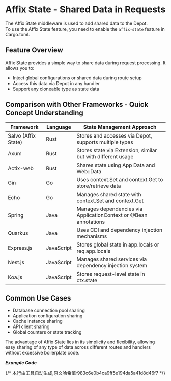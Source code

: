# Affix State - Shared Data in Requests  


The Affix State middleware is used to add shared data to the Depot.  
To use the Affix State feature, you need to enable the `affix-state` feature in Cargo.toml.  

## Feature Overview  
Affix State provides a simple way to share data during request processing. It allows you to:  

- Inject global configurations or shared data during route setup  
- Access this data via Depot in any handler  
- Support any cloneable type as state data  

## Comparison with Other Frameworks - Quick Concept Understanding  
| Framework | Language | State Management Approach |  
|-----------|----------|----------------------------|  
| Salvo (Affix State) | Rust | Stores and accesses via Depot, supports multiple types |  
| Axum | Rust | Stores state via Extension, similar but with different usage |  
| Actix-web | Rust | Shares state using App Data and Web::Data |  
| Gin | Go | Uses context.Set and context.Get to store/retrieve data |  
| Echo | Go | Manages shared state with context.Set and context.Get |  
| Spring | Java | Manages dependencies via ApplicationContext or @Bean annotations |  
| Quarkus | Java | Uses CDI and dependency injection mechanisms |  
| Express.js | JavaScript | Stores global state in app.locals or req.app.locals |  
| Nest.js | JavaScript | Manages shared services via dependency injection system |  
| Koa.js | JavaScript | Stores request-level state in ctx.state |  

## Common Use Cases  

- Database connection pool sharing  
- Application configuration sharing  
- Cache instance sharing  
- API client sharing  
- Global counters or state tracking  

The advantage of Affix State lies in its simplicity and flexibility, allowing easy sharing of any type of data across different routes and handlers without excessive boilerplate code.  

_**Example Code**_  

<Tabs>  
  <Tab label="main.rs">  
    <MainCode/>  
  </Tab>  
  <Tab label="Cargo.toml">  
    <CargoCode/>  
  </Tab>  
</Tabs>
{/* 本行由工具自动生成,原文哈希值:983c6e0b4ca9ff5e194da5a41d8d46f7 */}